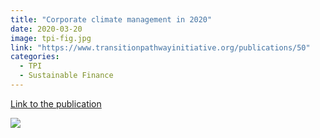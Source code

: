 ```yaml
---
title: "Corporate climate management in 2020"
date: 2020-03-20
image: tpi-fig.jpg
link: "https://www.transitionpathwayinitiative.org/publications/50"
categories: 
  - TPI
  - Sustainable Finance
---
```


[Link to the publication](https://www.transitionpathwayinitiative.org/publications/50)

![](tpi-fig.jpg)